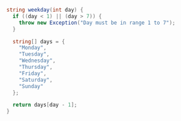 ```csharp
string weekday(int day) {
  if ((day < 1) || (day > 7)) {
    throw new Exception("Day must be in range 1 to 7");
  }

  string[] days = {
    "Monday",
    "Tuesday",
    "Wednesday",
    "Thursday",
    "Friday",
    "Saturday",
    "Sunday"
  };

  return days[day - 1];
}


   
```